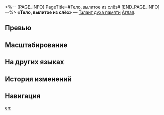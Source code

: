 <%-- [PAGE_INFO]
PageTitle=#Тело, вылитое из слёз#
[END_PAGE_INFO] --%>
{{Навык Инфобокс
|Название         = Тело, вылитое из слёз
|Изображение      = Навык Тело, вылитое из слёз.png
|Персонаж         = Аглая
|Тип              = Талант духа памяти
|Тэг              = Усиление
|УронСтойк        = 
|ЭнергияГен       = 
|Энергия          = 
|Длительность     = 
|Описание         = После атаки противника со статусом Связующая нить скорость Швеи повышается на {{Цвет|Выделенный|44—57,2}}. Этот эффект может складываться до 6 раз. Во время своего действия автоматически использует умение Колючая ловушка, отдавая предпочтение противникам со статусом Связующая нить.
|Свойство1        = 
|Масштабирование1 = 
}}
'''«Тело, вылитое из слёз»''' — [[Талант духа памяти]] [[Аглая]].

==Превью==
{{Превью
|Файл = Тело, вылитое из слёз Превью
}}

==Масштабирование==
{{Масштабирование навыка
|4400%;4620%;4840%;5060%;5280%;5500%;5720%;5940%;6160%;6380%
}}

==На других языках==
{{На других языках
|en   = A Body Brewed by Tears
|zhs  = 泪水锻造的匠躯
|zht  = 淚水鍛造的匠軀
|ja   = {{Rubi|涙|なみだ}}で{{Rubi|鍛|きた}}えし{{Rubi|匠|たくみ}}の{{Rubi|躯|むくろ}}
|ko   = 눈물로 단조한 장인의 몸
|es   = Cuerpo forjado de lágrimas
|fr   = Corps forgé par les larmes
|ru   = Тело, вылитое из слёз
|th   = A Body Brewed by Tears
|vi   = Thân Thể Rèn Từ Nước Mắt
|de   = Körper aus Tränen
|id   = A Body Brewed by Tears
|pt   = Um Corpo Feito de Lágrimas
}}

==История изменений==
{{История изменений|3.5}}

==Навигация==
{{Навык Навбокс|Аглая}}

[[en:]]